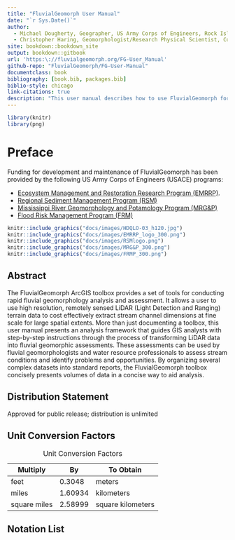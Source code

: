 ```yaml
--- 
title: "FluvialGeomorph User Manual"
date: "`r Sys.Date()`"
author: 
  - Michael Dougherty, Geographer, US Army Corps of Engineers, Rock Island District
  - Christopher Haring, Geomorphologist/Research Physical Scientist, Coastal Hydraulics Laboratory, U.S. Army Corps of Engineers
site: bookdown::bookdown_site
output: bookdown::gitbook
url: 'https:\://fluvialgeomorph.org/FG-User_Manual'
github-repo: "FluvialGeomorph/FG-User-Manual"
documentclass: book
bibliography: [book.bib, packages.bib]
biblio-style: chicago
link-citations: true
description: "This user manual describes how to use FluvialGeomorph for stream analysis."
---
```


```r
library(knitr)
library(png)
```

# Preface {-}
Funding for development and maintenance of FluvialGeomorph has been provided by the following US Army Corps of Engineers (USACE) programs:

* [Ecosystem Management and Restoration Research Program (EMRRP)](https://emrrp.el.erdc.dren.mil).
* [Regional Sediment Management Program (RSM)](https://rsm.usace.army.mil/)
* [Mississippi River Geomorphology and Potamology Program (MRG&P)](https://www.mvd.usace.army.mil/Missions/Mississippi-River-Science-Technology/MS-River-Geomorphology-Potamology/)
* [Flood Risk Management Program (FRM)](https://www.iwr.usace.army.mil/Missions/Flood-Risk-Management/Flood-Risk-Management-Program/)

```r
knitr::include_graphics("docs/images/HDQLO-03_h120.jpg")
knitr::include_graphics("docs/images/EMRRP_logo_300.png")
knitr::include_graphics("docs/images/RSMlogo.png")
knitr::include_graphics("docs/images/MRG&P_300.png")
knitr::include_graphics("docs/images/FRMP_300.png")
```


## Abstract
The FluvialGeomorph ArcGIS toolbox provides a set of tools for conducting rapid fluvial geomorphology analysis and assessment. It allows a user to use high resolution, remotely sensed LiDAR (Light Detection and Ranging) terrain data to cost effectively extract stream channel dimensions at fine scale for large spatial extents. More than just documenting a toolbox, this user manual presents an analysis framework that guides GIS analysts with step-by-step instructions through the process of transforming LiDAR data into fluvial geomorphic assessments. These assessments can be used by fluvial geomorphologists and water resource professionals to assess stream conditions and identify problems and opportunities. By organizing several complex datasets into standard reports, the FluvialGeomorph toolbox concisely presents volumes of data in a concise way to aid analysis. 


## Distribution Statement
Approved for public release; distribution is unlimited


## Unit Conversion Factors

Multiply               | By                | To Obtain
--------               | --                | ---------
feet                   | 0.3048            | meters
miles                  | 1.60934           | kilometers
square miles           | 2.58999           | square kilometers


Table: Unit Conversion Factors


## Notation List
